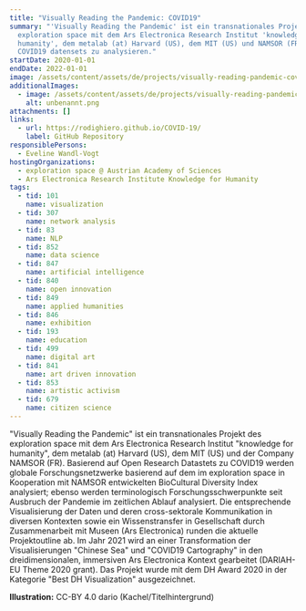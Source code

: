 ```yaml
---
title: "Visually Reading the Pandemic: COVID19"
summary: "'Visually Reading the Pandemic' ist ein transnationales Projekt des
  exploration space mit dem Ars Electronica Research Institut 'knowledge for
  humanity', dem metalab (at) Harvard (US), dem MIT (US) und NAMSOR (FR), um
  COVID19 datensets zu analysieren."
startDate: 2020-01-01
endDate: 2022-01-01
image: /assets/content/assets/de/projects/visually-reading-pandemic-covid19/cartography_cc.by_4.0_dario_2.png
additionalImages:
  - image: /assets/content/assets/de/projects/visually-reading-pandemic-covid19/additionalImages/unbenannt.png
    alt: unbenannt.png
attachments: []
links:
  - url: https://rodighiero.github.io/COVID-19/
    label: GitHub Repository
responsiblePersons:
  - Eveline Wandl-Vogt
hostingOrganizations:
  - exploration space @ Austrian Academy of Sciences
  - Ars Electronica Research Institute Knowledge for Humanity
tags:
  - tid: 101
    name: visualization
  - tid: 307
    name: network analysis
  - tid: 83
    name: NLP
  - tid: 852
    name: data science
  - tid: 847
    name: artificial intelligence
  - tid: 840
    name: open innovation
  - tid: 849
    name: applied humanities
  - tid: 846
    name: exhibition
  - tid: 193
    name: education
  - tid: 499
    name: digital art
  - tid: 841
    name: art driven innovation
  - tid: 853
    name: artistic activism
  - tid: 679
    name: citizen science
---
```

"Visually Reading the Pandemic" ist ein transnationales Projekt des exploration space mit dem Ars Electronica Research Institut "knowledge for humanity", dem metalab (at) Harvard (US), dem MIT (US) und der Company NAMSOR (FR). Basierend auf Open Research Datastets zu COVID19 werden globale Forschungsnetzwerke basierend auf dem im exploration space in Kooperation mit NAMSOR entwickelten BioCultural Diversity Index analysiert; ebenso werden terminologisch Forschungsschwerpunkte seit Ausbruch der Pandemie im zeitlichen Ablauf analysiert. Die entsprechende Visualisierung der Daten und deren cross-sektorale Kommunikation in diversen Kontexten sowie ein Wissenstransfer in Gesellschaft durch Zusammenarbeit mit Museen (Ars Electronica) runden die aktuelle Projektoutline ab. Im Jahr 2021 wird an einer Transformation der Visualisierungen "Chinese Sea" und "COVID19 Cartography" in den dreidimensionalen, immersiven Ars Electronica Kontext gearbeitet (DARIAH-EU Theme 2020 grant).
Das Projekt wurde mit dem DH Award 2020 in der Kategorie "Best DH Visualization" ausgezeichnet.

**Illustration:** CC-BY 4.0 dario (Kachel/Titelhintergrund)
